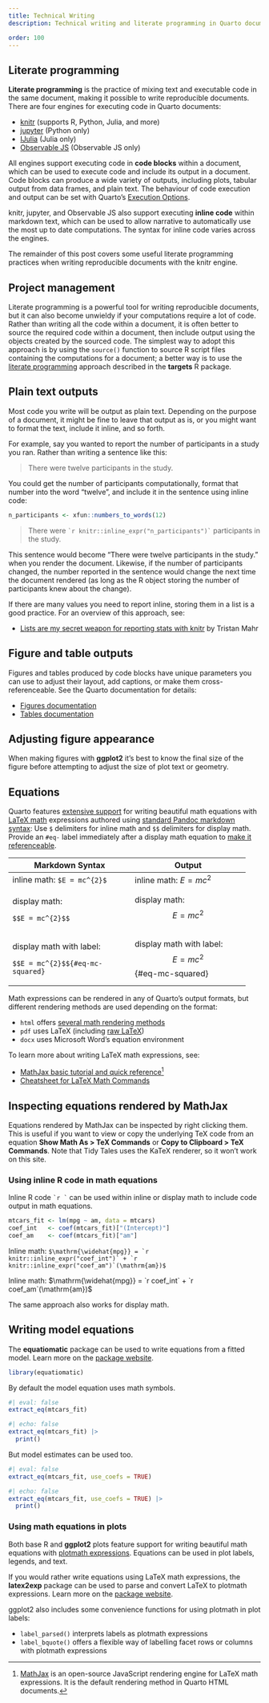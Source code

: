 ```yaml
---
title: Technical Writing
description: Technical writing and literate programming in Quarto documents.

order: 100
---
```


## Literate programming

**Literate programming** is the practice of mixing text and executable code in the same document, making it possible to write reproducible documents. There are four engines for executing code in Quarto documents:

- [knitr](https://github.com/yihui/knitr) (supports R, Python, Julia, and more)
- [jupyter](https://jupyter.org) (Python only)
- [IJulia](https://github.com/JuliaLang/IJulia.jl) (Julia only)
- [Observable JS](https://observablehq.com/) (Observable JS only)

All engines support executing code in **code blocks** within a document, which can be used to execute code and include its output in a document. Code blocks can produce a wide variety of outputs, including plots, tabular output from data frames, and plain text. The behaviour of code execution and output can be set with Quarto's [Execution Options](https://quarto.org/docs/computations/execution-options.html).

knitr, jupyter, and Observable JS also support executing **inline code** within markdown text, which can be used to allow narrative to automatically use the most up to date computations. The syntax for inline code varies across the engines.

The remainder of this post covers some useful literate programming practices when writing reproducible documents with the knitr engine.

::: {.callout-note}
## Project management

Literate programming is a powerful tool for writing reproducible documents, but it can also become unwieldy if your computations require a lot of code. Rather than writing all the code within a document, it is often better to source the required code within a document, then include output using the objects created by the sourced code. The simplest way to adopt this approach is by using the `source()` function to source R script files containing the computations for a document; a better way is to use the [literate programming](https://books.ropensci.org/targets/literate-programming.html) approach described in the **targets** R package.
:::

## Plain text outputs

Most code you write will be output as plain text. Depending on the purpose of a document, it might be fine to leave that output as is, or you might want to format the text, include it inline, and so forth.

For example, say you wanted to report the number of participants in a study you ran. Rather than writing a sentence like this:

> There were twelve participants in the study.

You could get the number of participants computationally, format that number into the word "twelve", and include it in the sentence using inline code:

```r
n_participants <- xfun::numbers_to_words(12)
```

> There were `` `r knitr::inline_expr("n_participants")` `` participants in the study.

This sentence would become "There were twelve participants in the study." when you render the document. Likewise, if the number of participants changed, the number reported in the sentence would change the next time the document rendered (as long as the R object storing the number of participants knew about the change).

If there are many values you need to report inline, storing them in a list is a good practice. For an overview of this approach, see:

- [Lists are my secret weapon for reporting stats with knitr](https://www.tjmahr.com/lists-knitr-secret-weapon/) by Tristan Mahr

## Figure and table outputs

Figures and tables produced by code blocks have unique parameters you can use to adjust their layout, add captions, or make them cross-referenceable. See the Quarto documentation for details:

- [Figures documentation](https://quarto.org/docs/authoring/figures.html)
- [Tables documentation](https://quarto.org/docs/authoring/tables.html)

::: {.callout-tip}
## Adjusting figure appearance

When making figures with **ggplot2** it's best to know the final size of the figure before attempting to adjust the size of plot text or geometry.
:::

## Equations

Quarto features [extensive support](https://quarto.org/docs/authoring/markdown-basics.html#equations) for writing beautiful math equations with [LaTeX math](https://en.wikibooks.org/wiki/LaTeX/Mathematics) expressions authored using [standard Pandoc markdown syntax](https://pandoc.org/MANUAL.html#math): Use `$` delimiters for inline math and `$$` delimiters for display math. Provide an `#eq-` label immediately after a display math equation to [make it referenceable](https://quarto.org/docs/authoring/cross-references.html#equations).

+----------------------------------+--------------------------------+
| Markdown Syntax                  | Output                         |
+==================================+================================+
| inline math: `$E = mc^{2}$`      | inline math: $E=mc^{2}$        |
+----------------------------------+--------------------------------+
| display math:                    | display math:\                 |
|                                  | $$E = mc^{2}$$                 |
| `$$E = mc^{2}$$`                 |                                |
+----------------------------------+--------------------------------+
| display math with label:         | display math with label:\      |
|                                  | $$E = mc^{2}$${#eq-mc-squared} |
| `$$E = mc^{2}$${#eq-mc-squared}` |                                |
+----------------------------------+--------------------------------+

Math expressions can be rendered in any of Quarto's output formats, but different rendering methods are used depending on the format:

- `html` offers [several math rendering methods](https://quarto.org/docs/output-formats/html-basics.html#latex-equations)
- `pdf` uses LaTeX (including [raw LaTeX](https://quarto.org/docs/output-formats/pdf-basics.html#raw-latex))
- `docx` uses Microsoft Word's equation environment

To learn more about writing LaTeX math expressions, see:

- [MathJax basic tutorial and quick reference](https://math.meta.stackexchange.com/questions/5020/mathjax-basic-tutorial-and-quick-reference)[^1]
- [Cheatsheet for LaTeX Math Commands](https://tilburgsciencehub.com/building-blocks/collaborate-and-share-your-work/write-your-paper/amsmath-latex-cheatsheet/)

[^1]: [MathJax](https://www.mathjax.org) is an open-source JavaScript rendering engine for LaTeX math expressions. It is the default rendering method in Quarto HTML documents.

::: {.callout-note}
## Inspecting equations rendered by MathJax

Equations rendered by MathJax can be inspected by right clicking them. This is useful if you want to view or copy the underlying TeX code from an equation **Show Math As > TeX Commands** or **Copy to Clipboard > TeX Commands**. Note that Tidy Tales uses the KaTeX renderer, so it won't work on this site.
:::

### Using inline R code in math equations

Inline R code `` `r ` `` can be used within inline or display math to include code output in math equations.

```r
mtcars_fit <- lm(mpg ~ am, data = mtcars)
coef_int   <- coef(mtcars_fit)["(Intercept)"]
coef_am    <- coef(mtcars_fit)["am"]
```

Inline math: ``` $\mathrm{\widehat{mpg}} = `r knitr::inline_expr("coef_int")` + `r knitr::inline_expr("coef_am")`(\mathrm{am})$ ```

Inline math: $\mathrm{\widehat{mpg}} = `r coef_int` + `r coef_am`(\mathrm{am})$

The same approach also works for display math.

::: {.callout-tip}
## Writing model equations

The **equatiomatic** package can be used to write equations from a fitted model. Learn more on the [package website](https://datalorax.github.io/equatiomatic/).

```r
library(equatiomatic)
```

By default the model equation uses math symbols.

```r
#| eval: false
extract_eq(mtcars_fit)
```

```r
#| echo: false
extract_eq(mtcars_fit) |>
  print()
```

But model estimates can be used too.

```r
#| eval: false
extract_eq(mtcars_fit, use_coefs = TRUE)
```

```r
#| echo: false
extract_eq(mtcars_fit, use_coefs = TRUE) |>
  print()
```

:::

### Using math equations in plots

Both base R and **ggplot2** plots feature support for writing beautiful math equations with [plotmath expressions](https://stat.ethz.ch/R-manual/R-patched/library/grDevices/html/plotmath.html). Equations can be used in plot labels, legends, and text.

If you would rather write equations using LaTeX math expressions, the **latex2exp** package can be used to parse and convert LaTeX to plotmath expressions. Learn more on the [package website](https://www.stefanom.io/latex2exp/).

ggplot2 also includes some convenience functions for using plotmath in plot labels:

- `label_parsed()` interprets labels as plotmath expressions
- `label_bquote()` offers a flexible way of labelling facet rows or columns with plotmath expressions
